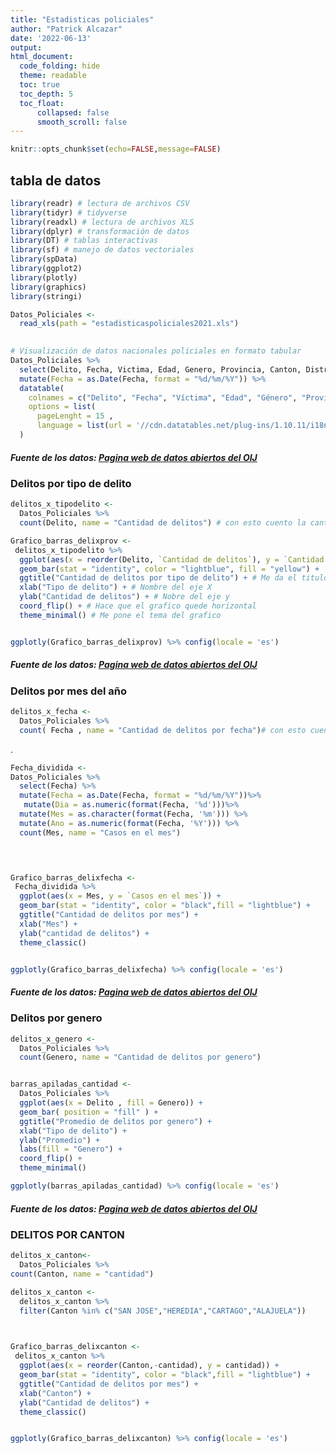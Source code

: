 ---
title: "Estadisticas policiales"
author: "Patrick Alcazar"
date: '2022-06-13'
output: 
html_document:
  code_folding: hide
  theme: readable
  toc: true
  toc_depth: 5
  toc_float:
      collapsed: false
      smooth_scroll: false
---

```{r setup, include=FALSE, echo=FALSE}
knitr::opts_chunk$set(echo=FALSE,message=FALSE)
```

## tabla de datos
```{r, message=FALSE, echo=FALSE}
library(readr) # lectura de archivos CSV
library(tidyr) # tidyverse
library(readxl) # lectura de archivos XLS
library(dplyr) # transformación de datos
library(DT) # tablas interactivas
library(sf) # manejo de datos vectoriales
library(spData)
library(ggplot2)
library(plotly)
library(graphics)
library(stringi)


```

```{r, message=FALSE, echo=FALSE}

Datos_Policiales <-
  read_xls(path = "estadisticaspoliciales2021.xls")
 


```

```{r, message=FALSE, echo=FALSE}

# Visualización de datos nacionales policiales en formato tabular
Datos_Policiales %>%
  select(Delito, Fecha, Victima, Edad, Genero, Provincia, Canton, Distrito) %>% 
  mutate(Fecha = as.Date(Fecha, format = "%d/%m/%Y")) %>%
  datatable(
    colnames = c("Delito", "Fecha", "Víctima", "Edad", "Género", "Provincia", "Cantón", "Distrito"),
    options = list(
      pageLenght = 15 ,
      language = list(url = '//cdn.datatables.net/plug-ins/1.10.11/i18n/Spanish.json'))
  )
```
##### **Fuente de los datos: [Pagina web de datos abiertos del OIJ](https://sitiooij.poder-judicial.go.cr/index.php/ayuda/servicios-policiales/servicios-a-organizaciones/indice-de-transparencia-del-sector-publico-costarricense/datos-abiertos)**

### Delitos por tipo de delito

```{r graficos, echo=FALSE, results='hide',message=FALSE}
delitos_x_tipodelito <-
  Datos_Policiales %>%
  count(Delito, name = "Cantidad de delitos") # con esto cuento la cantidad de delitos por tipo de delito y hago un dataframe para el grafico 

```


```{r, echo=FALSE}

Grafico_barras_delixprov <-
 delitos_x_tipodelito %>%
  ggplot(aes(x = reorder(Delito, `Cantidad de delitos`), y = `Cantidad de delitos`)) +    # Me ordena las columnas de mayor a menor y me da los parametros del grafico 
  geom_bar(stat = "identity", color = "lightblue", fill = "yellow") +                     #define la identidad del grafico y personaliza las barras
  ggtitle("Cantidad de delitos por tipo de delito") + # Me da el titulo del grafico 
  xlab("Tipo de delito") + # Nombre del eje X
  ylab("Cantidad de delitos") + # Nobre del eje y
  coord_flip() + # Hace que el grafico quede horizontal
  theme_minimal() # Me pone el tema del grafico 


ggplotly(Grafico_barras_delixprov) %>% config(locale = 'es')

```
##### **Fuente de los datos: [Pagina web de datos abiertos del OIJ](https://sitiooij.poder-judicial.go.cr/index.php/ayuda/servicios-policiales/servicios-a-organizaciones/indice-de-transparencia-del-sector-publico-costarricense/datos-abiertos)**

### Delitos por mes del año 

```{r,echo=FALSE, results='hide',message=FALSE}
delitos_x_fecha <-
  Datos_Policiales %>%
  count( Fecha , name = "Cantidad de delitos por fecha")# con esto cuento la cantidad de delitos por victima y agrego la columna para el grafico 

```
.
```{r, echo=FALSE, message=FALSE}
Fecha_dividida <-
Datos_Policiales %>%
  select(Fecha) %>%
  mutate(Fecha = as.Date(Fecha, format = "%d/%m/%Y"))%>% 
   mutate(Dia = as.numeric(format(Fecha, '%d')))%>% 
  mutate(Mes = as.character(format(Fecha, '%m'))) %>% 
  mutate(Ano = as.numeric(format(Fecha, '%Y'))) %>% 
  count(Mes, name = "Casos en el mes")


  
```

```{r, echo=FALSE, message=FALSE}
  
Grafico_barras_delixfecha <-
 Fecha_dividida %>%
  ggplot(aes(x = Mes, y = `Casos en el mes`)) +
  geom_bar(stat = "identity", color = "black",fill = "lightblue") +
  ggtitle("Cantidad de delitos por mes") +
  xlab("Mes") +
  ylab("cantidad de delitos") +
  theme_classic()


ggplotly(Grafico_barras_delixfecha) %>% config(locale = 'es')

```

##### **Fuente de los datos: [Pagina web de datos abiertos del OIJ](https://sitiooij.poder-judicial.go.cr/index.php/ayuda/servicios-policiales/servicios-a-organizaciones/indice-de-transparencia-del-sector-publico-costarricense/datos-abiertos)**

### Delitos por genero


```{r, echo=FALSE, message=FALSE}

delitos_x_genero <-
  Datos_Policiales %>% 
  count(Genero, name = "Cantidad de delitos por genero")


barras_apiladas_cantidad <-
  Datos_Policiales %>%
  ggplot(aes(x = Delito , fill = Genero)) +
  geom_bar( position = "fill" ) +
  ggtitle("Promedio de delitos por genero") +
  xlab("Tipo de delito") +
  ylab("Promedio") +
  labs(fill = "Genero") +
  coord_flip() + 
  theme_minimal()

ggplotly(barras_apiladas_cantidad) %>% config(locale = 'es')

```
##### **Fuente de los datos: [Pagina web de datos abiertos del OIJ](https://sitiooij.poder-judicial.go.cr/index.php/ayuda/servicios-policiales/servicios-a-organizaciones/indice-de-transparencia-del-sector-publico-costarricense/datos-abiertos)**

### DELITOS POR CANTON
```{r, echo=FALSE, message=FALSE}
delitos_x_canton<-
  Datos_Policiales %>% 
count(Canton, name = "cantidad")

delitos_x_canton <-
  delitos_x_canton %>% 
  filter(Canton %in% c("SAN JOSE","HEREDIA","CARTAGO","ALAJUELA"))

  
```

```{r, echo=FALSE, message=FALSE}
Grafico_barras_delixcanton <-
 delitos_x_canton %>%
  ggplot(aes(x = reorder(Canton,-cantidad), y = cantidad)) +
  geom_bar(stat = "identity", color = "black",fill = "lightblue") +
  ggtitle("Cantidad de delitos por mes") +
  xlab("Canton") +
  ylab("Cantidad de delitos") +
  theme_classic()


ggplotly(Grafico_barras_delixcanton) %>% config(locale = 'es')
```

